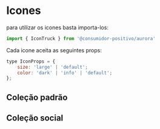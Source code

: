 
<Meta title="Icones/Biblioteca" />

# Icones

para utilizar os icones basta importa-los:

```jsx
import { IconTruck } from '@consumidor-positivo/aurora'
```

Cada icone aceita as seguintes props:

```jsx
type IconProps = {
    size: 'large' | 'default';
    color: 'dark' | 'info' | 'default';
};
```

## Coleção padrão

<IconsPresentation iconsMap={iconsDefault} />

## Coleção social

<IconsPresentation iconsMap={iconsSocial} />
